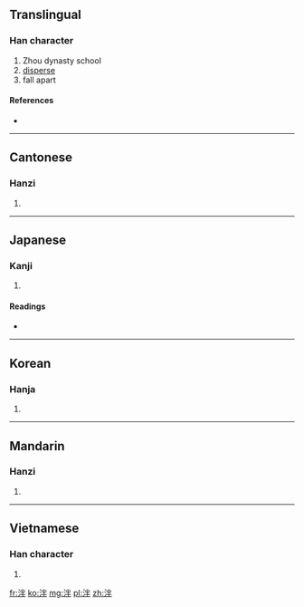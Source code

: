 ==Translingual==

===Han character===
{{Han char|rn=85|rad=水|as=05|sn=8|four=3915<sub>0</sub>|canj=水火手 (EFQ)}}

# Zhou dynasty school
# [[disperse]]
# fall apart

====References====
* {{Han ref|kx=0618.120|dkj=17323|dj=1013.080|hdz=31593.040|uh=6CEE|ud=27886|bh=CCF1|bd=52465}}

----

==Cantonese==

===Hanzi===
{{yue-hanzi|jyut=|y=pun3}}

# {{defn|lang=yue|sort=水05}}

----

==Japanese==

===Kanji===
{{ja-kanji|grade=|rs=水05}}

# {{defn|lang=ja|sort=水05}}

====Readings====
* {{ja-readings|on=[[はん]] (han)|kun=[[わかつ]] (wakatsu)}}

----

==Korean==

===Hanja===
{{ko-hanja|hangeul=반|eumhun=|rv=ban|mr=pan|y=pan}}

# {{defn|lang=ko|sort=水05}}

----

==Mandarin==

===Hanzi===
{{cmn-hanzi|pin=[[miàn]] ([[mian4]]), [[pàn]] ([[pan4]])|wg=mien<sup>4</sup>, p'an<sup>4</sup>}}

# {{defn|lang=cmn|sort=水05}}

----

==Vietnamese==

===Han character===
{{vi-hantu|[[phán]], [[bợn]], [[bẩn]], [[bận]]|rs=水05}}

# {{defn|lang=vi|sort=水05}}

[[fr:泮]]
[[ko:泮]]
[[mg:泮]]
[[pl:泮]]
[[zh:泮]]